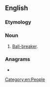{{also|ballbuster}}
==English==

===Etymology===
{{compound|en|ball|buster}}

===Noun===
{{en-noun}}

#  [[ball-breaker|Ball-breaker]].

===Anagrams===
* {{anagrams|en|bullet bras}}

[[Category:en:People]]